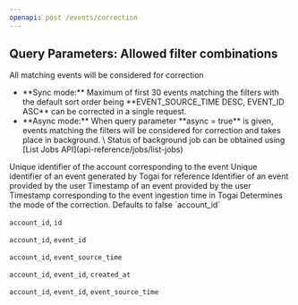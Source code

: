 ```yaml
---
openapi: post /events/correction
---
```


## Query Parameters: Allowed filter combinations
<Warning>All matching events will be considered for correction</Warning>
<Info>
<ul>
  <li>**Sync mode:** Maximum of first 30 events matching the filters with the default sort order being 
    **EVENT_SOURCE_TIME DESC, EVENT_ID ASC** can be corrected in a single request. </li>
  <li>**Async mode:** When query parameter **async = true** is given, events matching the filters will be considered for correction and takes place in background. \
  Status of background job can be obtained using [List Jobs API](api-reference/jobs/list-jobs)</li>
</ul>
</Info>


<AccordionGroup>
<Accordion title="Query Parameters">
<ParamField query="account_id" type="string" required>
  Unique identifier of the account corresponding to the event
</ParamField>
<ParamField query="id" type="string">
  Unique identifier of an event generated by Togai for reference
</ParamField>
<ParamField query="event_id" type="string">
  Identifier of an event provided by the user
</ParamField>
<ParamField query="event_source_time" type="string">
  Timestamp of an event provided by the user
</ParamField>
<ParamField query="created_at" type="string">
  Timestamp corresponding to the event ingestion time in Togai
</ParamField>
<ParamField query="async" type="boolean">
  Determines the mode of the correction. Defaults to false
</ParamField>
</Accordion>
</AccordionGroup>

<AccordionGroup>
<Accordion title="Allowed Combinations">
`account_id`

`account_id`, `id`

`account_id`, `event_id`

`account_id`, `event_source_time`

`account_id`, `event_id`, `created_at`

`account_id`, `event_id`, `event_source_time`
</Accordion>
</AccordionGroup>